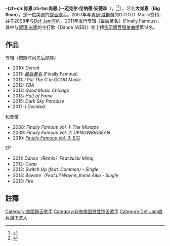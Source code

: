 {{noteTA
|G1=Music
|G2=Show
|1=zh-cn:公告牌; zh-tw:告示牌;|2=zh-cn:肖恩;zh-tw:尚恩;
}}
{{Infobox musical artist <!-- See Wikipedia:WikiProject Musicians -->
|name = Big Sean 
| image = Big Sean 2016 October.jpg
|caption = 2016年10月的大肖恩
|image_size =
|background = solo_singer
|birth_name = {{nowrap|Sean Michael Leonard Anderson}}
|birth_date = {{birth date and age|mf=yes|1988|3|25}}
|birth_place = {{USA}}[[加利福尼亚州|加利福尼亚州]][[聖塔莫尼卡|圣莫妮卡]]
|origin = {{USA}}[[密歇根州|密歇根州]][[底特律|底特律]]
|genre = [[嘻哈音樂|嘻哈]]
| instrument = 声乐
|occupation = {{flatlist|
* [[饒舌歌手|饒舌歌手]]
* [[歌手|歌手]]
* [[词曲作者|词曲作者]]
}}
|years_active = 2003–现在
|label =[[GOOD_Music|GOOD Music]]<br />[[Def_Jam_Recordings|Def Jam]]
|associated_acts = {{flatlist|
* [[克里斯·布朗|克里斯·布朗]]
* [[肯伊·威斯特|肯伊·威斯特]]
* [[Kid_Cudi|Kid Cudi]]
* [[麦克·波斯纳|麦克·波斯纳]]
* [[妮琪·米娜|妮琪·米娜]]
* [[Tyga|Tyga]]
* [[维兹·卡利法|维兹·卡利法]]
}}
|website={{URL|http://www.uknowbigsean.com|www.UKnowBigSean.com}}
}}
'''-{zh-cn:肖恩;zh-tw:尚恩;}-·迈克尔·伦纳德·安德森'''（{{lang-en|'''Sean Michael Leonard Anderson'''}}，{{bd|1988年|3月25日}}<ref>{{cite web|title=Happy Birthday to Me|url=http://uknowbigsean.wordpress.com/2010/03/25/happy-birthday-to-me/|publisher=Wordpress|accessdate=2011-05-24|author=Big Sean|date=2010-03-25|archive-date=2014-11-05|archive-url=https://web.archive.org/web/20141105202157/http://uknowbigsean.wordpress.com/2010/03/25/happy-birthday-to-me/|dead-url=yes}}</ref><ref name="Detroit rapper, Kanye West protege Big Sean admits first album was a flop">{{cite web|last=Lacy|first=Eric|title=Detroit rapper, Kanye West protege Big Sean admits first album was a flop|url=http://www.mlive.com/entertainment/detroit/index.ssf/2012/08/detroit_rapper_kanye_west_prot.html|work=MLive.com|publisher=Advance Publications|accessdate=2014-01-03|date=2012-08-08|archive-date=2015-06-27|archive-url=https://web.archive.org/web/20150627141850/http://www.mlive.com/entertainment/detroit/index.ssf/2012/08/detroit_rapper_kanye_west_prot.html|dead-url=no}}</ref>），艺名'''大肖恩'''（'''Big Sean'''），是一位美国的[[饶舌歌手|饶舌歌手]]。2007年与[[肯伊·威斯特|肯伊·威斯特]]的G.O.O.D. Music签约，并与2008年与[[Def_Jam唱片公司|Def Jam]]签约。2011年发行专辑《最后著名》(Finally Famous)，其中与[[妮琪·米娜|妮琪·米娜]]的主打歌《Dance (A$$)》曾上榜[[告示牌百强单曲榜|告示牌百强单曲榜]]第14名。

==作品==

;专辑（按照时间先后顺序）
* 2010: ''Detroit''
* 2011: ''[[最后著名|最后著名]]'' (Finally Famous)
* 2011: ''I Put The G In GOOD Music'' 
* 2012: ''TBA''
* 2013: ''Good Music Chicago''
* 2013: ''Half of Fame''
* 2015: ''Dark Sky Paradise''
* 2017: ''I Decided.''


;和音带
* 2008: ''Finally Famous Vol. 1: The Mixtape'' 
* 2009: ''Finally Famous Vol. 2: UKNOWBIGSEAN'' 
* 2010: ''[[Finally_Famous_Vol._3:_BIG|Finally Famous Vol. 3: BIG]]''

;EP
* 2011: ''Dance（Remix）Feat.Nicki Minaj''
* 2012: ''Guap''
* 2013: ''Switch Up (feat. Common) - Single''
* 2013: ''Beware（Feat.Lil Wayne,Jhené Aiko - Single''
* 2013: ''Fire''

==註釋==
{{reflist}}

{{DEFAULTSORT:Big Sean}}
[[Category:美國饒舌歌手|Category:美國饒舌歌手]]
[[Category:非裔美国男性饶舌歌手|Category:非裔美国男性饶舌歌手]]
[[Category:Def_Jam唱片旗下艺人|Category:Def Jam唱片旗下艺人]]